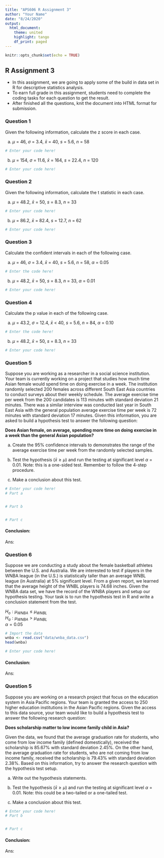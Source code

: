 ```yaml
---
title: "APS606 R Assignment 3"
author: "Your Name"
date: "8/24/2020"
output: 
  html_document:
    theme: united
    highlight: tango
    df_print: paged
---
```


```r
knitr::opts_chunk$set(echo = TRUE)
```

## R Assignment 3

* In this assignment, we are going to apply some of the build in data set in R for descriptive statistics analysis.
* To earn full grade in this assignment, students need to complete the coding tasks for each question to get the result.
* After finished all the questions, knit the document into HTML format for submission.

### Question 1

Given the following information, calculate the z score in each case. 

a. $\mu$ = 46, $\sigma$ = 3.4, $\bar{x}$ = 40, $s$ = 5.6, $n$ = 58

```r
# Enter your code here!

```

b. $\mu$ = 154, $\sigma$ = 11.6, $\bar{x}$ = 164, $s$ = 22.4, $n$ = 120

```r
# Enter your code here!

```


### Question 2

Given the following information, calculate the t statistic in each case.

a. $\mu$ = 48.2, $\bar{x}$ = 50, $s$ = 8.3, $n$ = 33

```r
# Enter your code here!

```

b. $\mu$ = 86.2, $\bar{x}$ = 82.4, $s$ = 12.7, $n$ = 62

```r
# Enter your code here!

```

### Question 3

Calculate the confident intervals in each of the following case.

a. $\mu$ = 46, $\sigma$ = 3.4, $\bar{x}$ = 40, $s$ = 5.6, $n$ = 58, $\alpha$ = 0.05

```r
# Enter the code here!

```

b. $\mu$ = 48.2, $\bar{x}$ = 50, $s$ = 8.3, $n$ = 33, $\alpha$ = 0.01

```r
# Enter your code here!

```

### Question 4

Calculate the p value in each of the following case.

a. $\mu$ = 43.2, $\sigma$ = 12.4, $\bar{x}$ < 40, $s$ = 5.6, $n$ = 84, $\alpha$ = 0.10

```r
# Enter the code here!

```

b. $\mu$ = 48.2, $\bar{x}$ = 50, $s$ = 8.3, $n$ = 33

```r
# Enter your code here!

```

### Question 5

Suppose you are working as a researcher in a social science institution. Your team is currently working on a project that studies how much time Asian female would spend time on doing exercise in a week. The institution randomly selected 200 females across different South East Asia countries to conduct surveys about their weekly schedule. The average exercise time per week from the 200 candidates is 113 minutes with standard deviation 21 minutes. There was a similar interview was conducted last year in South East Asia with the general population average exercise time per week is 72 minutes with standard deviation 17 minutes. Given this information, you are asked to build a hypothesis test to answer the following question:

**Does Asian female, on average, spending more time on doing exercise in a week than the general Asian population?**

a. Create the 95% confidence intervals to demonstrates the range of the average exercise time per week from the randomly selected samples.

b. Test the hypothesis ($\bar{x} \geq \mu$) and run the testing at significant level $\alpha$ = 0.01. Note: this is a one-sided test. Remember to follow the 4-step procedure.

c. Make a conclusion about this test.

```r
# Enter your code here!
# Part a


# Part b


# Part c

```

#### Conclusion:

Ans: 


### Question 6

Suppose we are conducting a study about the female basketball athletes between the U.S. and Australia. We are interested to test if players in the WNBA league (in the U.S.) is statistically taller than an average WNBL league (in Australia) at 5% significant level. From a given report, we learned that the average height of the WNBL players is 74.68 inches. Given the WNBA data set, we have the record of the WNBA players and setup our hypothesis testing. Your task is to run the hypothesis test in R and write a conclusion statement from the test.

$H_o: \mu_{WNBA} \leq \mu_{WNBL}$  
$H_a: \mu_{WNBA} > \mu_{WNBL}$  
$\alpha = 0.05$

```r
# Import the data
wnba <- read.csv("data/wnba_data.csv")
head(wnba)
```
```r
# Enter your code here!

```

#### Conclusion:

Ans:



### Question 5

Suppose you are working on a research project that focus on the education system in Asia Pacific regions. Your team is granted the access to 250 higher education institutions in the Asian Pacific regions.  Given the access to this data source, your team would like to build a hypothesis test to answer the following research question:

**Does scholarship matter to low income family child in Asia?**

Given the data, we found that the average graduation rate for students, who come from low income family (defined domestically), received the scholarship is 85.67% with standard deviation 2.45%.  On the other hand, the average graduation rate for students, who are not coming from low income family, received the scholarship is 79.43% with standard deviation 2.38%.  Based on this information, try to answer the research question with the hypothesis test setup.

a. Write out the hypothesis statements.

b. Test the hypothesis ($\bar{x} \geq \mu$) and run the testing at significant level $\alpha$ = 0.01. Note: this could be a two-tailed or a one-tailed test. 

c. Make a conclusion about this test.


```r
# Enter your code here!
# Part b


# Part c

```

#### Conclusion:

Ans: 
